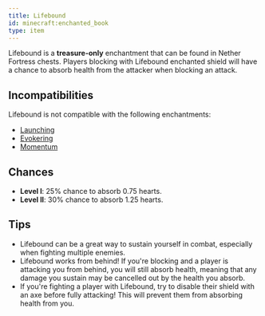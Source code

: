 ```yaml
---
title: Lifebound
id: minecraft:enchanted_book
type: item
---
```


Lifebound is a **treasure-only** enchantment that can be found in Nether Fortress chests. Players blocking with Lifebound enchanted shield will have a chance to absorb health from the attacker when blocking an attack.

## Incompatibilities

Lifebound is not compatible with the following enchantments:

- [Launching](./launching)
- [Evokering](./evokering)
- [Momentum](./momentum)

## Chances

- **Level I**: 25% chance to absorb 0.75 hearts.
- **Level II**: 30% chance to absorb 1.25 hearts.

## Tips

- Lifebound can be a great way to sustain yourself in combat, especially when fighting multiple enemies.
- Lifebound works from behind! If you're blocking and a player is attacking you from behind, you will still absorb health, meaning that any damage you sustain may be cancelled out by the health you absorb.
- If you're fighting a player with Lifebound, try to disable their shield with an axe before fully attacking! This will prevent them from absorbing health from you.
